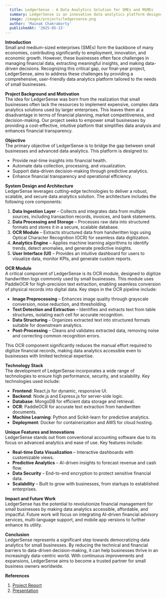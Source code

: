 ```yaml
---
  title: LedgerSense - A Data Analytics Solution for SMEs and MSMEs
  summary: LedgerSense is an innovative data analytics platform designed to empower small businesses by providing real-time insights, automated data processing, and predictive analytics.
  image: /images/projects/ledgersense.png
  author: 'Mainak Chakraborty'
  publishedAt: '2025-05-15'
---
```


**Introduction**  
Small and medium-sized enterprises (SMEs) form the backbone of many economies,
contributing significantly to employment, innovation, and economic growth.
However, these businesses often face challenges in managing financial data,
extracting meaningful insights, and making data-driven decisions. Recognizing
this critical gap, our final-year project, LedgerSense, aims to address these
challenges by providing a comprehensive, user-friendly data analytics platform
tailored to the needs of small businesses.

**Project Background and Motivation**  
The idea for LedgerSense was born from the realization that small businesses
often lack the resources to implement expensive, complex data analytics
solutions used by larger enterprises. This leaves them at a disadvantage in
terms of financial planning, market competitiveness, and decision-making. Our
project seeks to empower small businesses by providing a cost-effective,
intuitive platform that simplifies data analysis and enhances financial
transparency.

**Objective**  
The primary objective of LedgerSense is to bridge the gap between small
businesses and advanced data analytics. This platform is designed to:

- Provide real-time insights into financial health.
- Automate data collection, processing, and visualization.
- Support data-driven decision-making through predictive analytics.
- Enhance financial transparency and operational efficiency.

**System Design and Architecture**  
LedgerSense leverages cutting-edge technologies to deliver a robust, scalable,
and secure data analytics solution. The architecture includes the following core
components:

1. **Data Ingestion Layer** – Collects and integrates data from multiple
   sources, including transaction records, invoices, and bank statements.
2. **Data Processing and Storage** – Processes raw data into structured formats
   and stores it in a secure, scalable database.
3. **OCR Module** – Extracts structured data from handwritten logs using Optical
   Character Recognition (OCR) for seamless data digitization.
4. **Analytics Engine** – Applies machine learning algorithms to identify
   trends, detect anomalies, and generate predictive insights.
5. **User Interface (UI)** – Provides an intuitive dashboard for users to
   visualize data, monitor KPIs, and generate custom reports.

**OCR Module**  
A critical component of LedgerSense is its OCR module, designed to digitize
handwritten logs commonly used by small businesses. This module uses PaddleOCR
for high-precision text extraction, enabling seamless conversion of physical
records into digital data. Key steps in the OCR pipeline include:

- **Image Preprocessing** – Enhances image quality through grayscale conversion,
  noise reduction, and thresholding.
- **Text Detection and Extraction** – Identifies and extracts text from table
  structures, isolating each cell for accurate recognition.
- **Data Structuring** – Organizes extracted text into structured formats
  suitable for downstream analytics.
- **Post-Processing** – Cleans and validates extracted data, removing noise and
  correcting common recognition errors.

This OCR component significantly reduces the manual effort required to digitize
financial records, making data analytics accessible even to businesses with
limited technical expertise.

**Technology Stack**  
The development of LedgerSense incorporates a wide range of technologies to
ensure high performance, security, and scalability. Key technologies used
include:

- **Frontend**: React.js for dynamic, responsive UI.
- **Backend**: Node.js and Express.js for server-side logic.
- **Database**: MongoDB for efficient data storage and retrieval.
- **OCR**: PaddleOCR for accurate text extraction from handwritten documents.
- **Machine Learning**: Python and Scikit-learn for predictive analytics.
- **Deployment**: Docker for containerization and AWS for cloud hosting.

**Unique Features and Innovations**  
LedgerSense stands out from conventional accounting software due to its focus on
advanced analytics and ease of use. Key features include:

- **Real-time Data Visualization** – Interactive dashboards with customizable
  views.
- **Predictive Analytics** – AI-driven insights to forecast revenue and cash
  flow.
- **Data Security** – End-to-end encryption to protect sensitive financial data.
- **Scalability** – Built to grow with businesses, from startups to established
  enterprises.

**Impact and Future Work**  
LedgerSense has the potential to revolutionize financial management for small
businesses by making data analytics accessible, affordable, and impactful.
Future work will focus on integrating AI-driven financial advisory services,
multi-language support, and mobile app versions to further enhance its utility.

**Conclusion**  
LedgerSense represents a significant step towards democratizing data analytics
for small businesses. By reducing the technical and financial barriers to
data-driven decision-making, it can help businesses thrive in an increasingly
data-centric world. With continuous improvements and expansions, LedgerSense
aims to become a trusted partner for small business owners worldwide.

**References**

1. [Project Report]()
2. [Presentation]()

